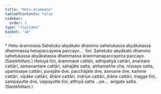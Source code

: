 ```yaml
---
title: "Hetu-ārammaṇa"
tableOfContents: false
sidebar:
  order: 1
type: "tipitaka"
basket: "ab"
---
```



<DynamicBreadcrumb />

<Paragraph type="center">
* Hetu-ārammaṇa
</Paragraph>

<Division number="21">

<Paragraph number="1297">
Sahetuko abyākato dhammo sahetukassa abyākatassa dhammassa hetupaccayena paccayo…  tīṇi.
</Paragraph>

<Paragraph number="1298">
Sahetuko abyākato dhammo sahetukassa abyākatassa dhammassa ārammaṇapaccayena paccayo. (Saṃkhittaṃ.)
</Paragraph>

</Division>
<Division number="22">

<Paragraph number="1299">
Hetuyā tīṇi, ārammaṇe cattāri, adhipatiyā cattāri, anantare cattāri, samanantare cattāri, sahajāte satta, aññamaññe cha, nissaye satta, upanissaye cattāri, purejāte dve, pacchājāte dve, āsevane dve, kamme cattāri, vipāke cattāri, āhāre cattāri, indriye cattāri, jhāne cattāri, magge tīṇi, sampayutte dve, vippayutte tīṇi, atthiyā satta …pe…  avigate satta. (Saṃkhittaṃ.)
</Paragraph>
</Division>